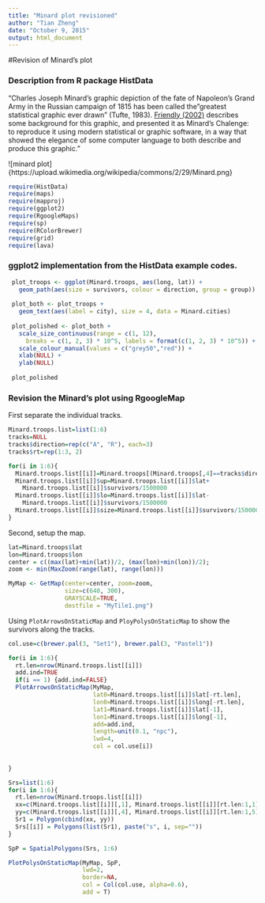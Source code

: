 ```yaml
---
title: "Minard plot revisioned"
author: "Tian Zheng"
date: "October 9, 2015"
output: html_document
---
```

#Revision of Minard's plot

### Description from R package HistData
"Charles Joseph Minard's graphic depiction of the fate of Napoleon's Grand Army in the Russian campaign of 1815 has been called the "greatest statistical graphic ever drawn" (Tufte, 1983). [Friendly (2002)](http://www.datavis.ca/gallery/re-minard.php) describes some background for this graphic, and presented it as Minard's Chalenge: to reproduce it using modern statistical or graphic software, in a way that showed the elegance of some computer language to both describe and produce this graphic."

![minard plot]{https://upload.wikimedia.org/wikipedia/commons/2/29/Minard.png}

```r
require(HistData)
require(maps)
require(mapproj)
require(ggplot2)
require(RgoogleMaps)
require(sp)
require(RColorBrewer)
require(grid)
require(lava)
```

### ggplot2 implementation from the HistData example codes. 

```r
 plot_troops <- ggplot(Minard.troops, aes(long, lat)) +
   geom_path(aes(size = survivors, colour = direction, group = group))
 
 plot_both <- plot_troops + 
   geom_text(aes(label = city), size = 4, data = Minard.cities)
 
 plot_polished <- plot_both + 
   scale_size_continuous(range = c(1, 12), 
     breaks = c(1, 2, 3) * 10^5, labels = format(c(1, 2, 3) * 10^5)) + 
   scale_colour_manual(values = c("grey50","red")) +
   xlab(NULL) + 
   ylab(NULL)
 
 plot_polished
```

### Revision the Minard's plot using RgoogleMap

First separate the individual tracks.
```r
Minard.troops.list=list(1:6)
tracks=NULL
tracks$direction=rep(c("A", "R"), each=3)
tracks$rt=rep(1:3, 2)

for(i in 1:6){
  Minard.troops.list[[i]]=Minard.troops[(Minard.troops[,4]==tracks$direction[i])&(Minard.troops[,5]==tracks$rt[i]),1:3]
  Minard.troops.list[[i]]$up=Minard.troops.list[[i]]$lat+
    Minard.troops.list[[i]]$survivors/1500000
  Minard.troops.list[[i]]$lo=Minard.troops.list[[i]]$lat-
    Minard.troops.list[[i]]$survivors/1500000
  Minard.troops.list[[i]]$size=Minard.troops.list[[i]]$survivors/1500000
}
```

Second, setup the map.

```r
lat=Minard.troops$lat
lon=Minard.troops$lon
center = c((max(lat)+min(lat))/2, (max(lon)+min(lon))/2);
zoom <- min(MaxZoom(range(lat), range(lon)))

MyMap <- GetMap(center=center, zoom=zoom,
                size=c(640, 300),
                GRAYSCALE=TRUE,
                destfile = "MyTile1.png")
```

Using `PlotArrowsOnStaticMap` and `PloyPolysOnStaticMap` to show the survivors along the tracks. 

```r
col.use=c(brewer.pal(3, "Set1"), brewer.pal(3, "Pastel1"))

for(i in 1:6){
  rt.len=nrow(Minard.troops.list[[i]])
  add.ind=TRUE
  if(i == 1) {add.ind=FALSE}
  PlotArrowsOnStaticMap(MyMap, 
                        lat0=Minard.troops.list[[i]]$lat[-rt.len], 
                        lon0=Minard.troops.list[[i]]$long[-rt.len], 
                        lat1=Minard.troops.list[[i]]$lat[-1], 
                        lon1=Minard.troops.list[[i]]$long[-1], 
                        add=add.ind,
                        length=unit(0.1, "npc"),
                        lwd=4,
                        col = col.use[i])
 
  
}

Srs=list(1:6)
for(i in 1:6){
  rt.len=nrow(Minard.troops.list[[i]])
  xx=c(Minard.troops.list[[i]][,1], Minard.troops.list[[i]][rt.len:1,1])
  yy=c(Minard.troops.list[[i]][,4], Minard.troops.list[[i]][rt.len:1,5])
  Sr1 = Polygon(cbind(xx, yy))
  Srs[[i]] = Polygons(list(Sr1), paste("s", i, sep=""))
}

SpP = SpatialPolygons(Srs, 1:6)

PlotPolysOnStaticMap(MyMap, SpP, 
                     lwd=2, 
                     border=NA,
                     col = Col(col.use, alpha=0.6), 
                     add = T)
```

